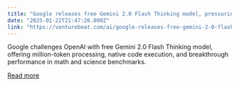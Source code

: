 ```yaml
---
title: "Google releases free Gemini 2.0 Flash Thinking model, pressuring OpenAI’s premium strategy"
date: "2025-01-22T21:47:26.000Z"
link: "https://venturebeat.com/ai/google-releases-free-gemini-2-0-flash-thinking-model-pressuring-openais-premium-strategy/"
---
```


Google challenges OpenAI with free Gemini 2.0 Flash Thinking model, offering million-token processing, native code execution, and breakthrough performance in math and science benchmarks.

[Read more](https://venturebeat.com/ai/google-releases-free-gemini-2-0-flash-thinking-model-pressuring-openais-premium-strategy/)
